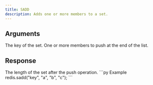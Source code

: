 ```yaml
---
title: SADD
description: Adds one or more members to a set.
---
```


## Arguments

<ParamField body="key" type="string" required>
  The key of the set.
</ParamField>

<ParamField body="members" type="...TValue[]" required>
  One or more members to push at the end of the list.
</ParamField>


## Response

<ResponseField type="number" required>
  The length of the set after the push operation.
</ResponseField>

<RequestExample>
```py Example 
redis.sadd("key", "a", "b", "c"); 
```

</RequestExample>
